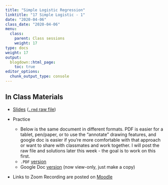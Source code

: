 ```yaml
---
title: "Simple Logistic Regression"
linktitle: "17 Simple Logistic - 1"
date: "2020-04-06"
class_date: "2020-04-06"
menu:
  class:
    parent: Class sessions
    weight: 17
type: docs
weight: 17
output:
  blogdown::html_page:
    toc: true
editor_options: 
  chunk_output_type: console
---
```


## In Class Materials

- [Slides](https://sds291.netlify.com/17/17-class-lectureslides.html) ([`.rmd` raw file](https://sds291.netlify.com/17/17-class-lectureslides.rmd))

- Practice 
    - Below is the same document in different formats. PDF is easier for a tablet, pen/paper, or to use the "annotate" drawing features, and google doc is easier if you're more comfortable with that approach or want to share with classmates and work together. I will post the raw file and solutions later this week - the goal is to work on this first.
    - `.PDF` [version](https://sds291.netlify.com/17/17-class-exercise.pdf)
    - Google Doc [version](https://docs.google.com/document/d/1gdE_KCEtbo_9iHUbJ3IyHMMxyrFhbgDkVj0VYKnwUcA/edit?usp=sharing) (now view-only, just make a copy)

- Links to Zoom Recording are posted on [Moodle](https://moodle.smith.edu/user/index.php?contextid=814530)